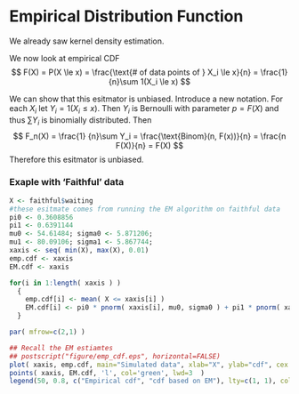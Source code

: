Empirical Distribution Function
========================================================

We already saw kernel density estimation. 

We now look at empirical CDF
$$
F(X) = P(X \le x) = \frac{\text{# of data points of } X_i \le x}{n} 
= \frac{1}{n}\sum 1(X_i \le x)
$$ 

We can show that this esitmator is unbiased. Introduce a new notation. For each
$X_i$ let $Y_i = 1(X_i \le x)$. Then $Y_i$ is Bernoulli with parameter $p = F(X)$
and thus $\sum Y_i$ is binomially distributed. Then
$$
F_n(X) = \frac{1} {n}\sum Y_i = \frac{\text{Binom}(n, F(x))}{n} = \frac{n F(X)}{n} = F(X)
$$
Therefore this esitmator is unbiased.

### Exaple with 'Faithful' data
```r
X <- faithful$waiting
#these esitmate comes from running the EM algorithm on faithful data
pi0 <- 0.3608856 
pi1 <- 0.6391144
mu0 <- 54.61484; sigma0 <- 5.871206;
mu1 <- 80.09106; sigma1 <- 5.867744;
xaxis <- seq( min(X), max(X), 0.01)
emp.cdf <- xaxis
EM.cdf <- xaxis

for(i in 1:length( xaxis ) )
  {
    emp.cdf[i] <- mean( X <= xaxis[i] )
    EM.cdf[i] <- pi0 * pnorm( xaxis[i], mu0, sigma0 ) + pi1 * pnorm( xaxis[i], mu1, sigma1 )
  }

par( mfrow=c(2,1) )

## Recall the EM estiamtes
## postscript("figure/emp_cdf.eps", horizontal=FALSE)
plot( xaxis, emp.cdf, main="Simulated data", xlab="X", ylab="cdf", cex.main=2, cex.lab=1.5,'l', lwd=3, col='red' )
points( xaxis, EM.cdf, 'l', col='green', lwd=3  )
legend(50, 0.8, c("Empirical cdf", "cdf based on EM"), lty=c(1, 1), col=c('red', 'green'), lwd=c(3,3), cex=2 )
```

<!-- regular html comment 

--> 